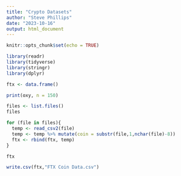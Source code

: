 ---
title: "Crypto Datasets"
author: "Steve Phillips"
date: "2023-10-16"
output: html_document
---

```{r setup, include=FALSE}
knitr::opts_chunk$set(echo = TRUE)
```

```{r}
library(readr)
library(tidyverse)
library(stringr)
library(dplyr)
```


```{r}
ftx <- data.frame()
```
```{r}
print(oxy, n = 150)
```
```{r}
files <- list.files()
files

```
```{r}
for (file in files){
  temp <- read_csv2(file)
  temp <- temp %>% mutate(coin = substr(file,1,nchar(file)-8))
  ftx <- rbind(ftx, temp)
}
```
```{r}
ftx
```
```{r}
write.csv(ftx,"FTX Coin Data.csv")
```





